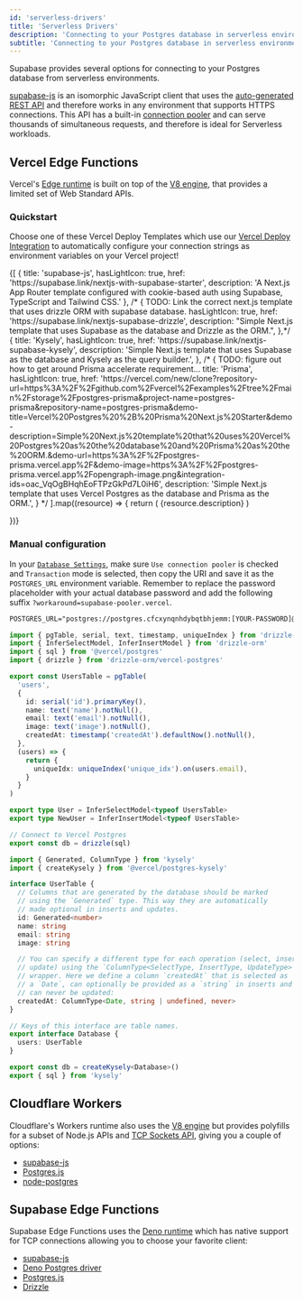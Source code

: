 ```yaml
---
id: 'serverless-drivers'
title: 'Serverless Drivers'
description: 'Connecting to your Postgres database in serverless environments.'
subtitle: 'Connecting to your Postgres database in serverless environments.'
---
```


Supabase provides several options for connecting to your Postgres database from serverless environments.

[supabase-js](/reference/javascript/introduction) is an isomorphic JavaScript client that uses the [auto-generated REST API](/guides/api) and therefore works in any environment that supports HTTPS connections. This API has a built-in [connection pooler](/guides/database/connecting-to-postgres#connection-pooler) and can serve thousands of simultaneous requests, and therefore is ideal for Serverless workloads.

## Vercel Edge Functions

Vercel's [Edge runtime](https://vercel.com/docs/functions/runtimes/edge-runtime) is built on top of the [V8 engine](https://v8.dev/), that provides a limited set of Web Standard APIs.

### Quickstart

Choose one of these Vercel Deploy Templates which use our [Vercel Deploy Integration](https://vercel.com/integrations/supabase) to automatically configure your connection strings as environment variables on your Vercel project!

<div>
  <div className="grid grid-cols-12 gap-6 not-prose">
    {[
      {
        title: 'supabase-js',
        hasLightIcon: true,
        href: 'https://supabase.link/nextjs-with-supabase-starter',
        description: 'A Next.js App Router template configured with cookie-based auth using Supabase, TypeScript and Tailwind CSS.'
      },
      /* { TODO: Link the correct next.js template that uses drizzle ORM with supabase database.
        hasLightIcon: true,
        href: 'https://supabase.link/nextjs-supabase-drizzle',
        description: "Simple Next.js template that uses Supabase as the database and Drizzle as the ORM.",
      },*/
      {
        title: 'Kysely',
        hasLightIcon: true,
        href: 'https://supabase.link/nextjs-supabase-kysely',
        description: 'Simple Next.js template that uses Supabase as the database and Kysely as the query builder.',
      },
      /* { TODO: figure out how to get around Prisma accelerate requirement...
        title: 'Prisma',
        hasLightIcon: true,
        href: 'https://vercel.com/new/clone?repository-url=https%3A%2F%2Fgithub.com%2Fvercel%2Fexamples%2Ftree%2Fmain%2Fstorage%2Fpostgres-prisma&project-name=postgres-prisma&repository-name=postgres-prisma&demo-title=Vercel%20Postgres%20%2B%20Prisma%20Next.js%20Starter&demo-description=Simple%20Next.js%20template%20that%20uses%20Vercel%20Postgres%20as%20the%20database%20and%20Prisma%20as%20the%20ORM.&demo-url=https%3A%2F%2Fpostgres-prisma.vercel.app%2F&demo-image=https%3A%2F%2Fpostgres-prisma.vercel.app%2Fopengraph-image.png&integration-ids=oac_VqOgBHqhEoFTPzGkPd7L0iH6',
        description: 'Simple Next.js template that uses Vercel Postgres as the database and Prisma as the ORM.',
      } */
    ].map((resource) => {
      return (
        <Link
          href={`${resource.href}`}
          key={resource.title}
          className={'col-span-12 md:col-span-4'}
          passHref
        >
          <GlassPanel {...resource} background={false} showIconBg={true}>
            {resource.description}
          </GlassPanel>
        </Link>
      )

})}

  </div>
</div>

### Manual configuration

In your [`Database Settings`](https://supabase.com/dashboard/project/_/settings/database), make sure `Use connection pooler` is checked and `Transaction` mode is selected, then copy the URI and save it as the `POSTGRES_URL` environment variable. Remember to replace the password placeholder with your actual database password and add the following suffix `?workaround=supabase-pooler.vercel`.

```txt .env.local
POSTGRES_URL="postgres://postgres.cfcxynqnhdybqtbhjemm:[YOUR-PASSWORD]@aws-0-ap-southeast-1.pooler.supabase.com:6543/postgres?workaround=supabase-pooler.vercel"
```

<Tabs scrollable defaultActiveId="drizzle" type="underlined" size="small">

<TabPanel id="drizzle" label="Drizzle">

```ts lib/drizzle.ts
import { pgTable, serial, text, timestamp, uniqueIndex } from 'drizzle-orm/pg-core'
import { InferSelectModel, InferInsertModel } from 'drizzle-orm'
import { sql } from '@vercel/postgres'
import { drizzle } from 'drizzle-orm/vercel-postgres'

export const UsersTable = pgTable(
  'users',
  {
    id: serial('id').primaryKey(),
    name: text('name').notNull(),
    email: text('email').notNull(),
    image: text('image').notNull(),
    createdAt: timestamp('createdAt').defaultNow().notNull(),
  },
  (users) => {
    return {
      uniqueIdx: uniqueIndex('unique_idx').on(users.email),
    }
  }
)

export type User = InferSelectModel<typeof UsersTable>
export type NewUser = InferInsertModel<typeof UsersTable>

// Connect to Vercel Postgres
export const db = drizzle(sql)
```

</TabPanel>
<TabPanel id="kysely" label="Kysely">

```ts lib/kysely.ts
import { Generated, ColumnType } from 'kysely'
import { createKysely } from '@vercel/postgres-kysely'

interface UserTable {
  // Columns that are generated by the database should be marked
  // using the `Generated` type. This way they are automatically
  // made optional in inserts and updates.
  id: Generated<number>
  name: string
  email: string
  image: string

  // You can specify a different type for each operation (select, insert and
  // update) using the `ColumnType<SelectType, InsertType, UpdateType>`
  // wrapper. Here we define a column `createdAt` that is selected as
  // a `Date`, can optionally be provided as a `string` in inserts and
  // can never be updated:
  createdAt: ColumnType<Date, string | undefined, never>
}

// Keys of this interface are table names.
export interface Database {
  users: UserTable
}

export const db = createKysely<Database>()
export { sql } from 'kysely'
```

</TabPanel>
</Tabs>

## Cloudflare Workers

Cloudflare's Workers runtime also uses the [V8 engine](https://v8.dev/) but provides polyfills for a subset of Node.js APIs and [TCP Sockets API](https://developers.cloudflare.com/workers/runtime-apis/tcp-sockets/), giving you a couple of options:

- [supabase-js](https://developers.cloudflare.com/workers/databases/native-integrations/supabase/)
- [Postgres.js](https://github.com/porsager/postgres?tab=readme-ov-file#cloudflare-workers-support)
- [node-postgres](https://developers.cloudflare.com/workers/tutorials/postgres/)

## Supabase Edge Functions

Supabase Edge Functions uses the [Deno runtime](https://deno.com/) which has native support for TCP connections allowing you to choose your favorite client:

- [supabase-js](/docs/guides/functions/connect-to-postgres#using-supabase-js)
- [Deno Postgres driver](/docs/guides/functions/connect-to-postgres#using-a-postgres-client)
- [Postgres.js](https://github.com/porsager/postgres)
- [Drizzle](/docs/guides/functions/connect-to-postgres#using-drizzle)

